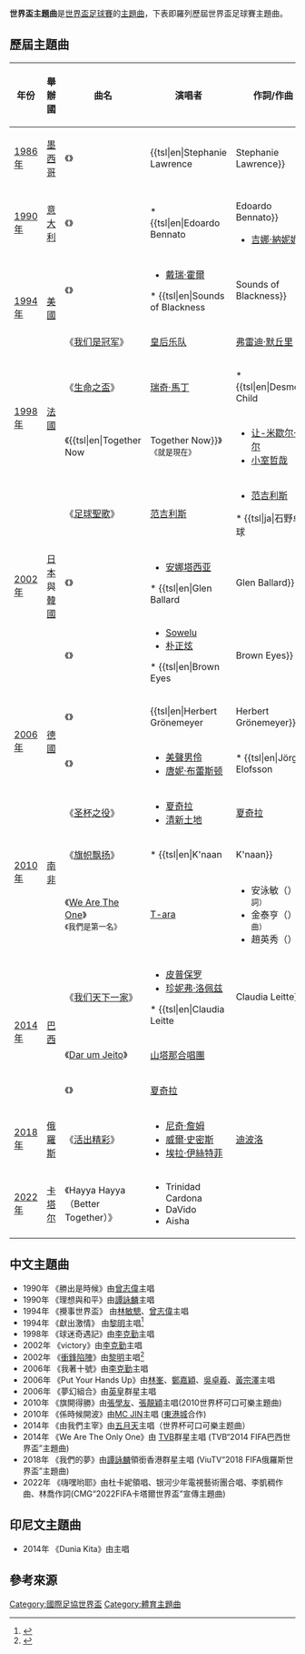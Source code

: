 {{noteTA
|G1=Show
}}
'''世界盃主題曲'''是[[世界盃足球賽|世界盃足球賽]]的[[主題曲|主題曲]]，下表即羅列歷屆世界盃足球賽主題曲。
== 歷屆主題曲 ==
{| class="wikitable"
! 年份
! 舉辦國
! 曲名
! 演唱者
! 作詞/作曲
|-
| [[1986年世界盃足球賽|1986年]] || [[墨西哥|墨西哥]] || 《{{tsl|en|A Special Kind of Hero|別樣的英雄}}》 || {{tsl|en|Stephanie Lawrence||Stephanie Lawrence}} || 
|-
| [[1990年世界盃足球賽|1990年]] || [[意大利|意大利]] || 《{{tsl|en|Un'estate italiana|義大利之夏}}》
|
* {{tsl|en|Edoardo Bennato||Edoardo Bennato}}
* [[吉娜·納妮妮|吉娜·納妮妮]]
|
* {{tsl|en|Edoardo Bennato||Edoardo Bennato}}
* [[乔吉奥·莫罗德尔|乔吉奥·莫罗德尔]]
* [[吉娜·納妮妮|吉娜·納妮妮]]
* {{tsl|en|Tom Whitlock||Tom Whitlock}}
|-
| rowspan="2" | [[1994年世界盃足球賽|1994年]] || rowspan="2" | [[美國|美國]] || 《{{tsl|en|Gloryland (song)|榮耀之地}}》
|
* [[戴瑞·霍爾|戴瑞·霍爾]]
* {{tsl|en|Sounds of Blackness||Sounds of Blackness}}
| [[戴瑞·霍爾|戴瑞·霍爾]]
|-
| 《[[我们是冠军|我们是冠军]]》 || [[皇后乐队|皇后乐队]] || [[弗雷迪·默丘里|弗雷迪·默丘里]]
|-
| rowspan="2" | [[1998年世界盃足球賽|1998年]] || rowspan="2" | [[法國|法國]] || 《[[生命之盃|生命之盃]]》 || [[瑞奇·馬丁|瑞奇·馬丁]]
|
* {{tsl|en|Desmond Child||Desmond Child}}
* {{tsl|en|Robi Rosa||Robi Rosa}}
|-
| 《{{tsl|en|Together Now||Together Now}}》<br /><small>《就是現在》</small>
|
* [[让-米歇尔·雅尔|让-米歇尔·雅尔]]
* [[小室哲哉|小室哲哉]]
|
* [[让-米歇尔·雅尔|让-米歇尔·雅尔]]<small>（作曲）</small>
* [[小室哲哉|小室哲哉]]<small>（作曲）</small>
* [[奧麗維亞_(日本歌手)|奧麗維亞]]<small>（作詞、聲樂）</small>
|-
| rowspan="3" | [[2002年世界盃足球賽|2002年]]
| rowspan="3" | [[日本|日本]] 與 [[韓國|韓國]]
| 《[[足球聖歌|足球聖歌]]》 || [[范吉利斯|范吉利斯]]
|
* [[范吉利斯|范吉利斯]]
* {{tsl|ja|石野卓球||石野卓球}}
|-
| 《{{tsl|en|Boom (Anastacia song)|Boom (安娜塔西亞歌曲)|Boom}}》
|
* [[安娜塔西亚|安娜塔西亚]]
* {{tsl|en|Glen Ballard||Glen Ballard}}
|-
| 《{{tsl|en|Let's Get Together Now|讓我們走到一起}}》
|
* [[Sowelu|Sowelu]]
* [[朴正炫|朴正炫]]
* {{tsl|en|Brown Eyes||Brown Eyes}}
|
|-
| rowspan="2" | [[2006年世界盃足球賽|2006年]] || rowspan="2" | [[德國|德國]] || 《{{tsl|en|Celebrate the Day|慶祝今天}}》 || {{tsl|en|Herbert Grönemeyer||Herbert Grönemeyer}} || 
|-
| 《{{tsl|en|The Time of Our Lives (Il Divo and Toni Braxton song)|生命中的時光}}》
|
* [[美聲男伶|美聲男伶]]
* [[唐妮·布蕾斯顿|唐妮·布蕾斯顿]]
|
* {{tsl|en|Jörgen Elofsson||Jörgen Elofsson}}
* {{tsl|en|Steve Mac||Steve Mac}}
|-
| rowspan="3" | [[2010年世界盃足球賽|2010年]] || rowspan="3" | [[南非|南非]] || 《[[圣杯之役|圣杯之役]]》
|
* [[夏奇拉|夏奇拉]]
* [[清新土地|清新土地]]
| [[夏奇拉|夏奇拉]]
|-
| 《[[旗帜飘扬|旗帜飘扬]]》
|
* {{tsl|en|K'naan||K'naan}}
|
* {{tsl|en|K'naan||K'naan}}
* [[布鲁诺·马尔斯|布鲁诺·马尔斯]]
|-
| 《[[We_Are_The_One_(T-ara)|We Are The One]]》<br /><small>《我們是第一名》</small> || [[T-ara|T-ara]]
|
* 安泳敏（{{lang|ko|안영민}}）<small>（作詞）</small>
* 金泰亨（{{lang|ko|김태현}}）<small>（作曲）</small>
* 趙英秀（{{lang|ko|조영수}}）
|-
| rowspan="3" | [[2014年世界盃足球賽|2014年]] || rowspan="3" | [[巴西|巴西]] || 《[[我们天下一家|我们天下一家]]》
|
* [[皮普保罗|皮普保罗]]
* [[珍妮弗·洛佩兹|珍妮弗·洛佩兹]]
* {{tsl|en|Claudia Leitte||Claudia Leitte}}
|
|-
| 《[[Dar_um_Jeito_(We_Will_Find_a_Way)|Dar um Jeito]]》||[[卡洛斯·山塔那|山塔那合唱團]] ||
|-
| 《{{tsl|en|Dare_(La_La_La)|敢不敢 (啦啦啦) }}》|| [[夏奇拉|夏奇拉]] ||
|-
| [[2018年世界盃足球賽|2018年]] || [[俄羅斯|俄羅斯]] || 《[[活出精彩|活出精彩]]》
|
* [[尼奇·詹姆|尼奇·詹姆]]
* [[威爾·史密斯|威爾·史密斯]]
* [[埃拉·伊絲特菲|埃拉·伊絲特菲]]
| [[迪波洛|迪波洛]]
|-
| [[2022年世界盃足球賽|2022年]] || [[卡塔尔|卡塔尔]] || 《Hayya Hayya（Better Together）》
|
*Trinidad Cardona
*DaVido
*Aisha
|
|}

==中文主題曲==
* 1990年 《勝出是時候》由[[曾志偉|曾志偉]]主唱
* 1990年 《理想與和平》由[[譚詠麟|譚詠麟]]主唱
* 1994年 《攪事世界盃》 由[[林敏驄|林敏驄]]、[[曾志偉|曾志偉]]主唱
* 1994年 《獻出激情》 由[[黎明|黎明]]主唱<ref>{{cite news|language =中文|url =https://hk.on.cc/hk/bkn/cnt/sport/20180613/bkn-20180613134534936-0613_00882_001.html|title =香港版八大神曲 回憶返晒嚟|publisher =東方日報|date =2018-06-13|access-date =2020-09-28|archive-url =https://web.archive.org/web/20200928053410/https://hk.on.cc/hk/bkn/cnt/sport/20180613/bkn-20180613134534936-0613_00882_001.html|archive-date =2020-09-28|dead-url =no|10 =}}</ref>
* 1998年 《球迷奇遇記》由[[李克勤|李克勤]]主唱
* 2002年 《victory》由[[李克勤|李克勤]]主唱
* 2002年 《[[衝鋒陷陣|衝鋒陷陣]]》由[[黎明|黎明]]主唱<ref>{{cite news|language =中文|url =http://std.stheadline.com/daily/article/detail/1146969/%E6%97%A5%E5%A0%B1|title =黎明《衝鋒陷陣》為中國隊打氣|publisher =星島日報|date =2002-05-21|access-date =2019-11-16|archive-url =https://web.archive.org/web/20191116074008/http://std.stheadline.com/daily/article/detail/1146969/%E6%97%A5%E5%A0%B1|archive-date =2019-11-16|dead-url =yes|10 =}}</ref>
* 2006年 《我著十號》由[[李克勤|李克勤]]主唱
* 2006年 《Put Your Hands Up》由[[林峯|林峯]]、[[鄭嘉穎|鄭嘉穎]]、[[吳卓羲|吳卓羲]]、[[黃宗澤|黃宗澤]]主唱
* 2006年 《夢幻組合》由[[英皇娛樂|英皇]]群星主唱
* 2010年 《旗開得勝》由[[張學友|張學友]]、[[張靚穎|張靚穎]]主唱(2010世界杯可口可樂主題曲)
* 2010年 《係時候開波》由[[MC_JIN|MC JIN]]主唱 ([[東港城|東港城]]合作)
* 2014年 《由我們主宰》由[[五月天|五月天]]主唱（世界杯可口可樂主题曲）
* 2014年 《We Are The Only One》由 [[TVB|TVB]]群星主唱 (TVB“2014 FIFA巴西世界盃”主題曲)
* 2018年 《我們的夢》由[[譚詠麟|譚詠麟]]領銜香港群星主唱 (ViuTV“2018 FIFA俄羅斯世界盃”主題曲)
* 2022年 《嗨嘿哟耶》由杜卡妮領唱、银河少年電視藝術團合唱、李凱稠作曲、林喬作詞(CMG“2022FIFA卡塔爾世界盃”宣傳主題曲)

== 印尼文主題曲==
* 2014年 《Dunia Kita》由{{tsl|id|Millane Fernandez||Milane Fernandez}}主唱

==參考來源==
{{reflist}}

{{FIFA World Cup symbols}}
[[Category:國際足協世界盃|Category:國際足協世界盃]]
[[Category:體育主題曲|Category:體育主題曲]]